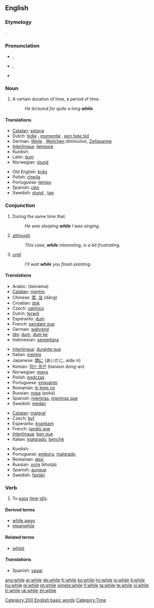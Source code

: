 ==English==

{{rank|people|still|just|143|while|again|also|away}}

===Etymology===
{{OE.}} {{term|hwil|hwīl|lang=ang}}.

===Pronunciation===
*{{a|RP}} {{IPA|/waɪl/}}, {{SAMPA|/waIl/}}
*{{a|GenAm}} {{IPA|/waɪl/, /ʍaɪl/}}, {{SAMPA|/waIl/, /WaIl/}}
*{{audio|en-us-while.ogg|Audio (US)}}
*:{{rhymes|aɪl}}

===Noun===
{{en-noun|-}}

# A certain duration of time, a period of time.
#:''He lectured for quite a long '''while'''.''

====Translations====
{{trans-top|a certain duration of time, a period of time}}
*[[Catalan]]: [[estona]] {{f}}
*Dutch: [[tijdje]] {{n}}, [[momentje]] {{n}}, [[een hele tijd]] {{m}}
*German: [[Weile]] {{f}}, [[Weilchen]] {{n}} ''diminutive'', [[Zeitspanne]] {{f}}
*[[Interlingua]]: [[tempore]]
*Kurdish: {{KUchar|[[ماوه‌]]}}
*Latin: [[dum]]
*Norwegian: [[stund]] {{m}}
{{trans-mid}}
*Old English: [[þrag|þrāg]] {{f}}
*Polish: [[chwila]] {{f}}
*Portuguese: [[tempo]] {{m}}
*Spanish: [[rato]] {{m}}
*Swedish: [[stund]] {{c}}, [[tag]] {{n}}
{{trans-bottom}}

===Conjunction===
{{wikipedia}}
{{en-conj}}

# During the same time that.
#: ''He was sleeping '''while''' I was singing.''
# [[although]]
#: ''This case, '''while''' interesting, is a bit frustrating.''
# {{context|in|_|Northern English dialect}} [[until]]
#: ''I'll wait '''while''' you finish painting.''

====Translations====
{{trans-top|during the same time that}}
*Arabic: {{ARchar|[[بينما]]}} (beináma)
*[[Catalan]]: [[mentre]]
*Chinese: [[當]], [[当]] (dāng)
*Croatian: [[dok]]
* Czech: [[zatímco]]
*Dutch: [[terwijl]]
*Esperanto: [[dum]]
*French: [[pendant que]]
*German: [[während]]
*[[Ido]]: [[dum]], [[dum ke]]
*Indonesian: [[sementara]]
{{trans-mid}}
*[[Interlingua]]: [[durante que]]
*Italian: [[mentre]]
*Japanese: [[間に]] (あいだに, aida ni)
*Korean: [[하는 동안]] (haneun dong-an)
*Norwegian: [[mens]]
*Polish: [[podczas]]
*Portuguese: [[enquanto]]
*Romanian: [[în timp ce]]
*Russian: [[пока]] (poká)
*Spanish: [[mientras]], [[mientras que]]
*Swedish: [[medan]]
{{trans-bottom}}

{{trans-top|although}}
*[[Catalan]]: [[malgrat]]
* Czech: [[byť]]
*Esperanto: [[kvankam]]
*French: [[tandis que]]
*[[Interlingua]]: [[ben que]]
*Italian: [[malgrado]], [[benché]]
{{trans-mid}}
*Kurdish: {{KUchar|[[ئه‌گه‌رچی]]}}
*Portuguese: [[embora]], [[malgrado]]
*Romanian: [[deşi]]
*Russian: [[хотя]] (khotjá)
*Spanish: [[aunque]]
*Swedish: [[fastän]]
{{trans-bottom}}

===Verb===
{{en-verb|whil|es}}

# To [[pass]] [[time]] [[idly]].

====Derived terms====
*[[while away]]
*[[meanwhile]]

====Related terms====
*[[whilst]]

====Translations====
{{trans-top|to pass time idly}}
{{trans-mid}}
*Spanish: [[vagar]]
{{trans-bottom}}

[[Category:200 English basic words]]
[[Category:Time]]

[[ang:while]]
[[ar:while]]
[[de:while]]
[[fr:while]]
[[ko:while]]
[[hy:while]]
[[io:while]]
[[it:while]]
[[hu:while]]
[[pl:while]]
[[pt:while]]
[[simple:while]]
[[fi:while]]
[[ta:while]]
[[te:while]]
[[vi:while]]
[[tr:while]]
[[uk:while]]
[[zh:while]]